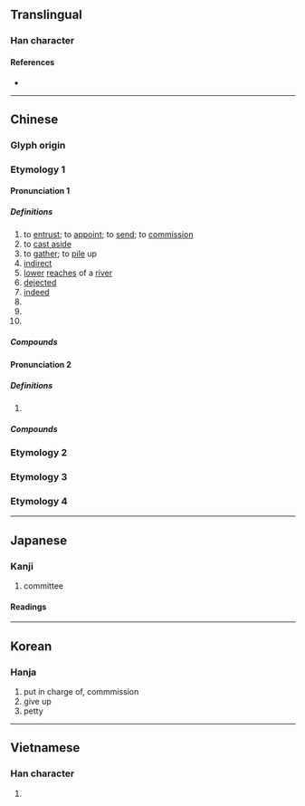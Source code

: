 {{character info/new}}
==Translingual==

===Han character===
{{Han char|rn=38|rad=女|as=05|sn=8|four=20404|canj=HDV|ids=⿱禾女}}

====References====
* {{Han ref|kx=0259.100|dkj=06181|dj=0524.110|hdz=21038.040|uh=59D4|ud=22996|bh=A965|bd=43365}}

----

==Chinese==
{{zh-forms}}

===Glyph origin===
{{Han etym}}

===Etymology 1===

====Pronunciation 1====
{{zh-pron
|m=wěi
|m-s=
|c=wai2
|c-t=
|g=
|h=pfs=ve
|j=
|mb=ṳ̌
|md=ūi
|mn=úi
|mn-t=ui2
|w=2ue
|x=
|mc=2
|oc=2+3+4,2
|cat=v,a,n,pn
}}

=====Definitions=====
{{zh-hanzi}}

# to [[entrust]]; to [[appoint]]; to [[send]]; to [[commission]]
# to [[cast aside]]
# to [[gather]]; to [[pile]] up
# [[indirect]]
# [[lower]] [[reaches]] of a [[river]]
# [[dejected]]
# [[indeed]]
# {{zh-short|委員|[[committee]] [[member]]}}
# {{zh-short|委員會|committee}}
# {{surname|lang=zh}}

=====Compounds=====
{{zh-der|fold=1|委派|奉委|委婉|委頓|委付|委任|委曲成全|委巷|委曲|委託行|委託書|委曲求全|委決不下|委員制|中常委|受委屈|委結|委罪|勞委會|委員|委辦|委吏|委禽|差委|委的|委任統治|委任狀|常務委員|委員會|僑委會|委靡不振|委重投艱|委過|委身玉盤|委身|委質|委託|委用|委瑣|委棄|委果|委屈|委實|委國|委內瑞拉|委任直選|委命|主委|委宛|委咎|主任委員|委任立法|委靡|原委|委積|源委|監察委員|窮源竟委|推委|深知原委|斯文委地|櫃檯委託|政委|政務委員|立委|黨委|立法委員|臺委|考試委員}}

====Pronunciation 2====
{{zh-pron
|m=wēi
|c=wai1
|dial=n
|mc=1
|oc=1,1
|cat=a
}}

=====Definitions=====
{{zh-hanzi}}

# {{zh-only|委蛇|[[winding]]; [[curved]]}}

=====Compounds=====
{{zh-der|fold=1|委蛇|虛與委蛇}}

===Etymology 2===
{{zh-see|諉|ss}}

===Etymology 3===
{{zh-see|萎|ss}}

===Etymology 4===
{{zh-see|痿|ss}}

----

==Japanese==

===Kanji===
{{ja-kanji|grade=3|rs=女05}}

# committee

====Readings====
{{ja-readings
|goon=い
|kanon=い
|kun=ゆだ-ねる, すえ, くわ-し.い
}}

----

==Korean==

===Hanja===
{{ko-hanja|hangeul=[[위]]|rv=wi|mr=wi|y=wi}}

# put in charge of, commmission
# give up
# petty

----

==Vietnamese==

===Han character===
{{vi-readings|rs=女05|hanviet=ủy, uế}}

# {{defn|lang=vi|sort=女05}}